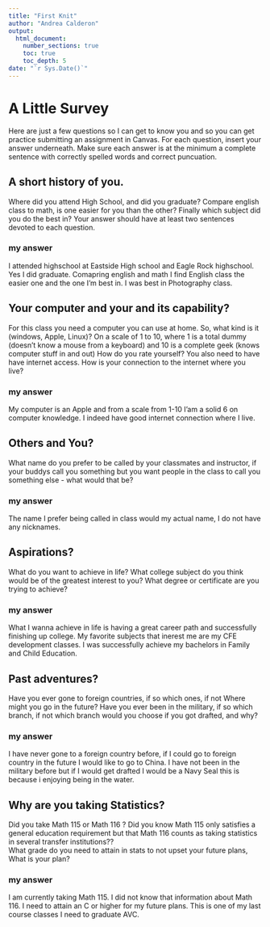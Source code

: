 ```yaml
---
title: "First Knit"
author: "Andrea Calderon"
output: 
  html_document:
    number_sections: true
    toc: true
    toc_depth: 5
date: "`r Sys.Date()`"   
---
```


# A Little Survey

Here are just a few questions so I can get to know you and so you can get practice submitting an assignment in Canvas.  For each question, insert your answer underneath. Make sure each answer is at the minimum a complete sentence with correctly spelled words and correct puncuation. 

## A short history of you.  
Where did you attend High School, and did you graduate? Compare english class to math, is one easier for you than the other? Finally which subject did you do the best in? Your answer should have at least two sentences devoted to each question.  
  
### my answer     
  
I attended highschool at Eastside High school and Eagle Rock highschool. Yes I did graduate. Comapring english and math I find English class the easier one and the one I'm best in. I was best in Photography class.
     


## Your computer and your and its capability?  
 For this class  you need a computer you can use at home.  So, what kind is it (windows, Apple, Linux)?  On a scale of 1 to 10, where 1 is a total dummy (doesn't know a mouse from a keyboard) and 10 is a complete geek (knows computer stuff in and out) How do you rate yourself?  You also need to have have internet access. How is your connection to the internet where you live?

### my answer   
  
 My computer is an Apple and from a scale from 1-10 I'am a solid 6 on computer knowledge. I indeed have good internet connection where I live.  

## Others and You?   
What name do you prefer to be called by your classmates and instructor, if your buddys call you something but you want people in the class to call you something else - what would that be? 

### my answer     
  
 The name I prefer being called in class would my actual name, I do not have any nicknames.  
 




## Aspirations?   
What do you want to achieve in life?  What college subject do you think would be of the greatest interest to you? What degree or certificate are you trying to achieve?

### my answer     
  
 What I wanna achieve in life is having a great career path and successfully finishing up college.  My favorite subjects that inerest me are my CFE development classes. I was successfully achieve my bachelors in Family and Child Education.  
 




## Past adventures?  
Have you ever gone to foreign countries, if so which ones, if not Where might you go in the future?  Have you ever been in the military, if so which branch, if not which branch would you choose if you got drafted, and why?

### my answer     
  
  I have never gone to a foreign country before, if I could go to foreign country in the future I would like to go to China. I have not been in the military before but if I would get drafted I would be a Navy Seal this is because i enjoying being in the water.  
  




## Why are you taking Statistics?  
Did you take Math 115 or Math 116 ?  Did you know Math 115 only satisfies a general education requirement but that Math 116 counts as taking statistics in several transfer institutions??  
What grade do you need to attain in stats to not upset your future plans, What is your plan?  
 

### my answer     
  
 I am currently taking Math 115. I did not know that information about Math 116. I need to attain an C or higher for my future plans. This is one of my last course classes I need to graduate AVC.  
 






  




